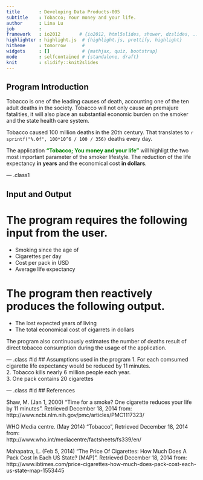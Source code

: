 ```yaml
---
title       : Developing Data Products-005  
subtitle    : Tobacco; Your money and your life.
author      : Lina Lu
job         :
framework   : io2012       # {io2012, html5slides, shower, dzslides, ...}
highlighter : highlight.js  # {highlight.js, prettify, highlight}
hitheme     : tomorrow      # 
widgets     : []            # {mathjax, quiz, bootstrap}
mode        : selfcontained # {standalone, draft}
knit        : slidify::knit2slides
---
```


## Program Introduction 
Tobacco is one of the leading causes of death, accounting one of the ten adult deaths in the society. Tobacco will not only cause an premajure fatalities, it will also place an substantial economic burden on the smoker and the state health care system. 

Tobacco caused 100 million deaths in the 20th century. That translates to `r sprintf("%.0f", 100*10^6 / 100 / 356)` deaths every day.

The application <span style="color:green; font-weight:bold">"Tobacco; You money and your life"</span>
will highligt the two most important parameter of the smoker lifestyle. The reduction of the life expectancy **in years** and the economical cost **in dollars**.

--- .class1 

## Input and Output
# The program requires the following input from the user. 

* Smoking since the age of  
* Cigarettes per day  
* Cost per pack in USD  
* Average life expectancy 

# The program then reactively produces the following output.  

* The lost expected years of living  
* The total economical cost of cigarrets in dollars  

The program also continuously estimates the number of deaths result of direct tobacco consumption during the usage of the application.

--- .class #id 
## Assumptions used in the program
1. For each comsumed cigarette life expectancy would be reduced by 11 minutes.  
2. Tobacco kills nearly 6 million people each year.  
3. One pack contains 20 cigarettes  


--- .class #id 
## References


Shaw, M. (Jan 1, 2000) "Time for a smoke? One cigarette reduces your life by 11 minutes". Retrieved December 18, 2014 from:   
http://www.ncbi.nlm.nih.gov/pmc/articles/PMC1117323/

WHO Media centre. (May 2014) "Tobacco", Retrieved December 18, 2014 from:   
http://www.who.int/mediacentre/factsheets/fs339/en/

Mahapatra, L. (Feb 5, 2014) "The Price Of Cigarettes: How Much Does A Pack Cost In Each US State? [MAP]". Retrieved December 18, 2014 from:   
http://www.ibtimes.com/price-cigarettes-how-much-does-pack-cost-each-us-state-map-1553445
